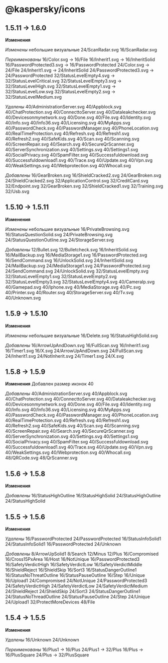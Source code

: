 # @kaspersky/icons

## 1.5.11 -> 1.6.0
**Изменения**

*Изменены* небольшие визуальные
24/ScanRadar.svg
16/ScanRadar.svg

*Переименованы*
16/Color.svg -> 16/File
16/Inherit1.svg -> 16/InheritSolid
16/PasswordProtected3.svg -> 16/PasswordProtected
24/Color.svg -> 24/File
24/Inherit1.svg -> 24/InheritSolid
24/PasswordProtected3.svg -> 24/PasswordProtected
32/StatusLevelEmpty4.svg -> 32/StatusLevelCritical.svg
32/StatusLevelEmpty3.svg -> 32/StatusLevelHigh.svg
32/StatusLevelEmpty1.svg -> 32/StatusLevelLow.svg
32/StatusLevelEmpty2.svg -> 32/StatusLevelMedium.svg

*Удалены*
40/AdministrationServer.svg
40/Appblock.svg
40/ChatProtection.svg
40/ConnecttoServer.svg
40/Dataleakchecker.svg
40/Devicesonmynetwork.svg
40/Done.svg
40/File.svg
40/Identity.svg
40/Info.svg
40/Info36.svg
40/Licensing.svg
40/MyApps.svg
40/PasswordCheck.svg
40/PasswordManager.svg
40/PhoneLocation.svg
40/RealTimeProtection.svg
40/Refresh.svg
40/Refresh1.svg
40/Refresh2.svg
40/SafeKids.svg
40/Scan.svg
40/Scanning.svg
40/ScreenRepair.svg
40/Search.svg
40/SecureQrScanner.svg
40/ServerSynchronization.svg
40/Settings.svg
40/Settings1.svg
40/SocialPrivacy.svg
40/SpamFilter.svg
40/Successfuldownload.svg
40/Successfuldownload1.svg
40/Trace.svg
40/Update.svg
40/Vpn.svg
40/WeakSettings.svg
40/Webprotection.svg
40/Whocall.svg

*Добавлены*
16/GearBroken.svg
16/ShieldCracked2.svg
24/GearBroken.svg
24/ShieldCracked2.svg
32/ApplicationControl.svg
32/CreditCard.svg
32/Endpoint.svg
32/GearBroken.svg
32/ShieldCracked1.svg
32/Training.svg
32/Usb.svg


## 1.5.10 -> 1.5.11
**Изменения**

*Изменены* небольшие визуальные
16/PrivateBrowsing.svg
16/StatusQuestionSolid.svg
24/PrivateBrowsing.svg
24/StatusQuestionOutline.svg
24/StorageServer.svg

*Добавлены*
12/Bullet.svg
12/Bulletcheck.svg
16/InheritSolid.svg
16/MailBackup.svg
16/MediaStorage1.svg
16/PasswordProtected.svg
16/SendCommand.svg
16/UnlockSolid.svg
24/InheritSolid.svg
24/MailBackup.svg
24/MediaStorage1.svg
24/PasswordProtected.svg
24/SendCommand.svg
24/UnlockSolid.svg
32/StatusLevelEmpty.svg
32/StatusLevelEmpty1.svg
32/StatusLevelEmpty2.svg
32/StatusLevelEmpty3.svg
32/StatusLevelEmpty4.svg
40/CameraIp.svg
40/Gamepad.svg
40/Iphone.svg
40/MediaStorage.svg
40/Pc.svg
40/Printer.svg
40/Router.svg
40/StorageServer.svg
40/Tv.svg
40/Unknown.svg

## 1.5.9 -> 1.5.10
**Изменения**

*Изменены* небольшие визуальные
16/Delete.svg
16/StatusHighSolid.svg

*Добавлены*
16/ArrowUpAndDown.svg
16/FullScan.svg
16/Inherit1.svg
16/Timer1.svg
16/X.svg
24/ArrowUpAndDown.svg
24/FullScan.svg
24/Inherit1.svg
24/NotInherit.svg
24/Timer1.svg
24/X.svg

## 1.5.8 -> 1.5.9
**Изменения**
Добавлен размер иконок 40

*Добавлены*
40/AdministrationServer.svg
40/Appblock.svg
40/ChatProtection.svg
40/ConnecttoServer.svg
40/Dataleakchecker.svg
40/Devicesonmynetwork.svg
40/Done.svg
40/File.svg
40/Identity.svg
40/Info.svg
40/Info36.svg
40/Licensing.svg
40/MyApps.svg
40/PasswordCheck.svg
40/PasswordManager.svg
40/PhoneLocation.svg
40/RealTimeProtection.svg
40/Refresh.svg
40/Refresh1.svg
40/Refresh2.svg
40/SafeKids.svg
40/Scan.svg
40/Scanning.svg
40/ScreenRepair.svg
40/Search.svg
40/SecureQrScanner.svg
40/ServerSynchronization.svg
40/Settings.svg
40/Settings1.svg
40/SocialPrivacy.svg
40/SpamFilter.svg
40/Successfuldownload.svg
40/Successfuldownload1.svg
40/Trace.svg
40/Update.svg
40/Vpn.svg
40/WeakSettings.svg
40/Webprotection.svg
40/Whocall.svg
48/QRCode.svg
48/QrScanner.svg



## 1.5.6 -> 1.5.8
**Изменения**

*Добавлены*
16/StatusHighOutline
16/StatusHighSolid
24/StatusHighOutline
24/StatusHighSolid

## 1.5.5 -> 1.5.6
**Изменения**

*Удалены*
16/PasswordProtected
24/PasswordProtected
16/StatusInfoSolid1
24/StatusInfoSolid1
16/PasswordProtected
24/Unknown

*Добавлены*
8/ArrowUpSolid1
8/Search
12/Minus
12/Plus
16/Compromised
16/Cross15PxArea
16/Host
16/NotUnique
16/PasswordProtected3
16/SafetyVerdictHigh
16/SafetyVerdictLow
16/SafetyVerdictMiddle
16/ShieldReject
16/ShieldSkip
16/Sort3
16/StatusDangerOutline1
16/StatusNoThreatOutline
16/StatusPauseOutline
16/Step
16/Unique
16/Upload1
24/Compromised
24/NotUnique
24/PasswordProtected3
24/SafetyVerdictHigh
24/SafetyVerdictLow
24/SafetyVerdictMedium
24/ShieldReject
24/ShieldSkip
24/Sort3
24/StatusDangerOutline1
24/StatusNoThreadOutline
24/StatusPauseOutline
24/Step
24/Unique
24/Upload1
32/ProtectMoreDevices
48/File


## 1.5.4 -> 1.5.5
**Изменения**

*Удалены*
16/Unknown
24/Unknown

*Переименованы*
16/Plus1 -> 16/Plus
24/Plus1 -> 32/Plus
16/Plus -> 16/PlusSquare
24/Plus -> 32/PlusSquare